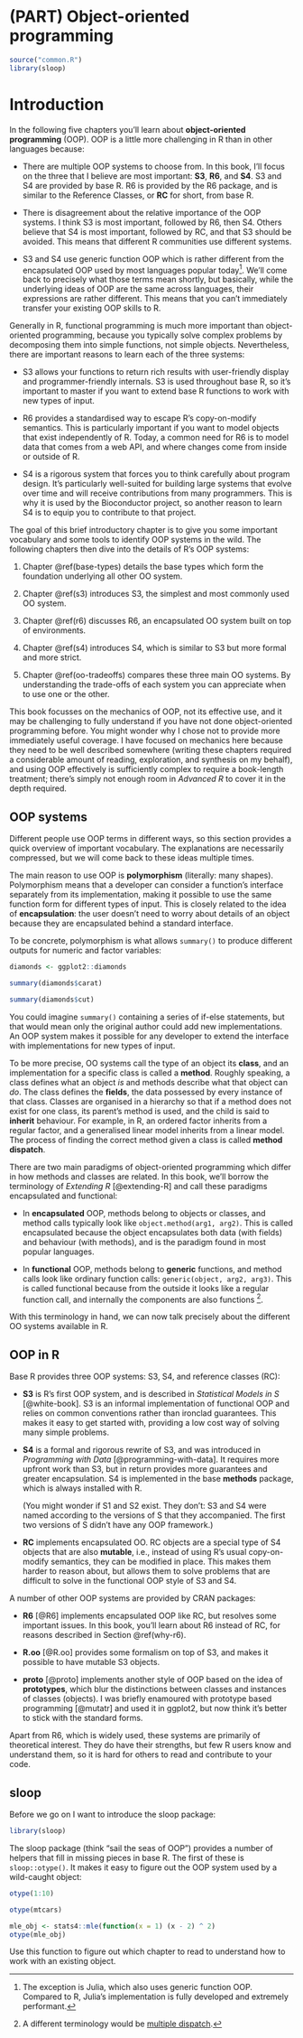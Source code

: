 # (PART) Object-oriented programming {-}
\index{object-oriented programming}

```r
source("common.R")
library(sloop)
```

# Introduction {#oo .unnumbered}

In the following five chapters you'll learn about __object-oriented programming__ (OOP). OOP is a little more challenging in R than in other languages because:

* There are multiple OOP systems to choose from. In this book, I'll focus 
  on the three that I believe are most important: __S3__,  __R6__, and __S4__. 
  S3 and S4 are provided by base R. R6 is provided by the R6 package, and is 
  similar to the Reference Classes, or __RC__ for short, from base R.

* There is disagreement about the relative importance of the OOP systems. 
  I think S3 is most important, followed by R6, then S4. Others believe that 
  S4 is most important, followed by RC, and that S3 should be avoided. This 
  means that different R communities use different systems.

* S3 and S4 use generic function OOP which is rather different from the 
  encapsulated OOP used by most languages popular today[^julia]. We'll come 
  back to precisely what those terms mean shortly, but basically, while the 
  underlying ideas of OOP are the same across languages, their expressions are
  rather different. This means that you can't immediately transfer your 
  existing OOP skills to R.

[^julia]: The exception is Julia, which also uses generic function OOP. Compared to R, Julia's implementation is fully developed and extremely performant.

Generally in R, functional programming is much more important than object-oriented programming, because you typically solve complex problems by decomposing them into simple functions, not simple objects. Nevertheless, there are important reasons to learn each of the three systems:

* S3 allows your functions to return rich results with user-friendly display
  and programmer-friendly internals. S3 is used throughout base R, so it's 
  important to master if you want to extend base R functions to work with new 
  types of input.

* R6 provides a standardised way to escape R's copy-on-modify semantics. 
  This is particularly important if you want to model objects that exist
  independently of R. Today, a common need for R6 is to model data that comes
  from a web API, and where changes come from inside or outside of R.

* S4 is a rigorous system that forces you to think carefully about program 
  design. It's particularly well-suited for building large systems that evolve 
  over time  and will receive contributions from many programmers. This is
  why it is used by the Bioconductor project, so another reason to learn S4
  is to equip you to contribute to that project.

The goal of this brief introductory chapter is to give you some important vocabulary and some tools to identify OOP systems in the wild. The following chapters then dive into the details of R's OOP systems:

1.  Chapter \@ref(base-types) details the base types which form the foundation
    underlying all other OO system.
    
1.  Chapter \@ref(s3) introduces S3, the simplest and most commonly used
    OO system.
  
1.  Chapter \@ref(r6) discusses R6, an encapsulated OO system built on 
    top of environments.

1.  Chapter \@ref(s4) introduces S4, which is similar to S3 but more formal and 
    more strict. 
    
1.  Chapter \@ref(oo-tradeoffs) compares these three main OO systems. By
    understanding the trade-offs of each system you can appreciate when to use 
    one or the other. 

This book focusses on the mechanics of OOP, not its effective use, and it may be challenging to fully understand if you have not done object-oriented programming before. You might wonder why I chose not to provide more immediately useful coverage. I have focused on mechanics here because they need to be well described somewhere (writing these chapters required a considerable amount of reading, exploration, and synthesis on my behalf), and using OOP effectively is sufficiently complex to require a book-length treatment; there's simply not enough room in *Advanced R* to cover it in the depth required.

## OOP systems {-}

Different people use OOP terms in different ways, so this section provides a quick overview of important vocabulary. The explanations are necessarily compressed, but we will come back to these ideas multiple times.

The main reason to use OOP is __polymorphism__ (literally: many shapes). Polymorphism means that a developer can consider a function's interface separately from its implementation, making it possible to use the same function form for different types of input. This is closely related to the idea of __encapsulation__: the user doesn't need to worry about details of an object because they are encapsulated behind a standard interface. 

To be concrete, polymorphism is what allows `summary()` to produce different outputs for numeric and factor variables:

```r
diamonds <- ggplot2::diamonds

summary(diamonds$carat)

summary(diamonds$cut)
```

You could imagine `summary()` containing a series of if-else statements, but that would mean only the original author could add new implementations. An OOP system makes it possible for any developer to extend the interface with implementations for new types of input. 

To be more precise, OO systems call the type of an object its __class__, and an implementation for a specific class is called a __method__. Roughly speaking, a class defines what an object _is_ and methods describe what that object can _do_. 
The class defines the __fields__, the data possessed by every instance of that class. Classes are organised in a hierarchy so that if a method does not exist for one class, its parent's method is used, and the child is said to __inherit__ behaviour. For example, in R, an ordered factor inherits from a regular factor, and a generalised linear model inherits from a linear model. The process of finding the correct method given a class is called __method dispatch__.

There are two main paradigms of object-oriented programming which differ in how methods and classes are related. In this book, we'll borrow the terminology of _Extending R_ [@extending-R] and call these paradigms encapsulated and functional:

*   In __encapsulated__ OOP, methods belong to objects or classes, and method 
    calls typically look like `object.method(arg1, arg2)`. This is called 
    encapsulated because the object encapsulates both data (with fields) and 
    behaviour (with methods), and is the paradigm found in most popular 
    languages.
    
*   In __functional__ OOP, methods belong to __generic__ functions, and method 
    calls look like ordinary function calls: `generic(object, arg2, arg3)`. 
    This is called functional because from the outside it looks like a regular
    function call, and internally the components are also functions [^multimethod].

[^multimethod]: A different terminology would be [multiple dispatch](https://en.wikipedia.org/wiki/Multiple_dispatch "Wikipedia Multiple Dispatch").

With this terminology in hand, we can now talk precisely about the different OO systems available in R.

## OOP in R {-}

Base R provides three OOP systems: S3, S4, and reference classes (RC):

*   __S3__ is R's first OOP system, and is described in _Statistical Models 
    in S_ [@white-book]. S3 is an informal implementation of functional OOP
    and relies on common conventions rather than ironclad guarantees. 
    This makes it easy to get started with, providing a low cost way of 
    solving many simple problems.

*   __S4__ is a formal and rigorous rewrite of S3, and was introduced in 
    _Programming with Data_ [@programming-with-data]. It requires more upfront 
    work than S3, but in return provides more guarantees and greater
    encapsulation. S4 is implemented in the base __methods__ package, which is
    always installed with R.
    
    (You might wonder if S1 and S2 exist. They don't: S3 and S4 were named 
    according to the versions of S that they accompanied. The first two 
    versions of S didn't have any OOP framework.)

*   __RC__ implements encapsulated OO. RC objects are a special type of S4 
    objects that are also __mutable__, i.e., instead of using R's usual
    copy-on-modify semantics, they can be modified in place. This makes them
    harder to reason about, but allows them to solve problems that are difficult
    to solve in the functional OOP style of S3 and S4.

A number of other OOP systems are provided by CRAN packages:

*   __R6__ [@R6] implements encapsulated OOP like RC, but resolves some 
    important issues. In this book, you'll learn about R6 instead of RC, for
    reasons described in Section \@ref(why-r6).
    
*   __R.oo__ [@R.oo] provides some formalism on top of S3, and makes it 
    possible to have mutable S3 objects.

*   __proto__ [@proto] implements another style of OOP based on the idea of 
    __prototypes__, which blur the distinctions between classes and instances 
    of classes (objects). I was briefly enamoured with prototype based 
    programming [@mutatr] and used it in ggplot2, but now think it's better to
    stick with the standard forms.

Apart from R6, which is widely used, these systems are primarily of theoretical interest. They do have their strengths, but few R users know and understand them, so it is hard for others to read and contribute to your code. 

## sloop {-}

Before we go on I want to introduce the sloop package:

```r
library(sloop)
```

The sloop package (think "sail the seas of OOP") provides a number of helpers that fill in missing pieces in base R. The first of these is `sloop::otype()`. It makes it easy to figure out the OOP system used by a wild-caught object: 

```r
otype(1:10)

otype(mtcars)

mle_obj <- stats4::mle(function(x = 1) (x - 2) ^ 2)
otype(mle_obj)
```

Use this function to figure out which chapter to read to understand how to work with an existing object.

